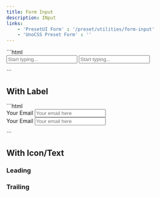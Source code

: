 ```yaml
---
title: Form Input
description: INput
links: 
    - 'PresetUI Form' : '/preset/utilities/form-input'
    - 'UnoCSS Preset Form' : ''
---
```


<PreviewBox name="input/Default">
```html
<form class="space-y-4 wfull">
    <input type="text" placeholder="Start typing..." class="form-input form-input-md form-input-bordered bg-body rd-md">
    <input type="text" placeholder="Start typing..." class="form-input form-input-md form-input-bordered form-input-gray rd-md">
</form>
```
</PreviewBox>

## With Label

<PreviewBox name="input/WithLabel">
```html
<form class="flex flex-col wfull space-y-4">
    <div class="flex flex-col space-y-2">
        <label for="user_email_2" class="text-sm text-sub-body">Your Email</label>
        <input type="email" name="user_email_2" id="user_email_2" placeholder="Your email here" class="form-input form-input-md form-input-bordered bg-body rd-md">
    </div>
    <div class="flex items-center gap-2">
        <label for="user_email" class="text-sm text-sub-body min-w-max">Your Email</label>
        <input type="email" placeholder="Your email here" name="user_email" id="user_email" class="form-input form-input-md form-input-bordered bg-body rd-md">
    </div>
</form>
```
</PreviewBox>


## With Icon/Text

### Leading

<ComponentPreview name="input/Leading"/>

### Trailing

<ComponentPreview name="input/Leading"/>